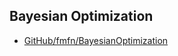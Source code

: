 
## Bayesian Optimization

- [GitHub/fmfn/BayesianOptimization](https://github.com/fmfn/BayesianOptimization)
